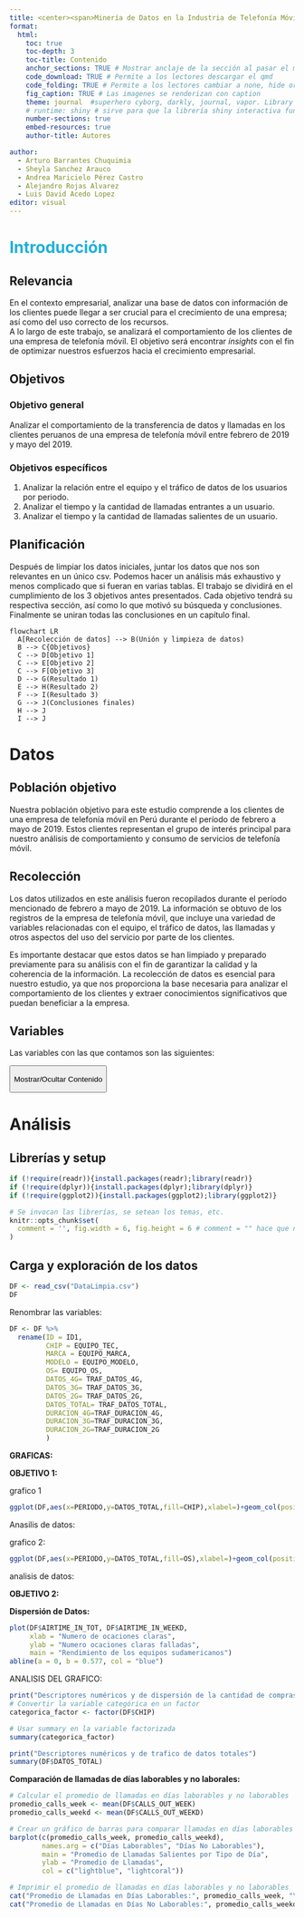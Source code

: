 ```yaml
---
title: <center><span>Minería de Datos en la Industria de Telefonía Móvil<span>:</span> Análisis de clientes peruanos entre febrero y mayo del 2019.</span></center>
format: 
  html:
    toc: true
    toc-depth: 3
    toc-title: Contenido
    anchor_sections: TRUE # Mostrar anclaje de la sección al pasar el mouse
    code_download: TRUE # Permite a los lectores descargar el qmd
    code_folding: TRUE # Permite a los lectores cambiar a none, hide or show
    fig_caption: TRUE # Las imagenes se renderizan con caption
    theme: journal  #superhero cyborg, darkly, journal, vapor. Library "bslib"
    # runtime: shiny # sirve para que la librería shiny interactiva funcione. library("shiny")
    number-sections: true
    embed-resources: true
    author-title: Autores

author: 
  - Arturo Barrantes Chuquimia
  - Sheyla Sanchez Arauco 
  - Andrea Maricielo Pérez Castro 
  - Alejandro Rojas Alvarez
  - Luis David Acedo Lopez
editor: visual
---
```


```{=html}
<style>
.toggle-content {
  display: none;
}
</style>
```
# [**Introducción**]{style="color:#1FB0DB"}

## **Relevancia**

En el contexto empresarial, analizar una base de datos con información de los clientes puede llegar a ser crucial para el crecimiento de una empresa; así como del uso correcto de los recursos.\
A lo largo de este trabajo, se analizará el comportamiento de los clientes de una empresa de telefonía móvil. El objetivo será encontrar *insights* con el fin de optimizar nuestros esfuerzos hacia el crecimiento empresarial.

## **Objetivos**

### **Objetivo general**

Analizar el comportamiento de la transferencia de datos y llamadas en los clientes peruanos de una empresa de telefonía móvil entre febrero de 2019 y mayo del 2019.

### **Objetivos específicos**

1.  Analizar la relación entre el equipo y el tráfico de datos de los usuarios por periodo.
2.  Analizar el tiempo y la cantidad de llamadas entrantes a un usuario.
3.  Analizar el tiempo y la cantidad de llamadas salientes de un usuario.

## **Planificación**

Después de limpiar los datos iniciales, juntar los datos que nos son relevantes en un único csv. Podemos hacer un análisis más exhaustivo y menos complicado que si fueran en varias tablas. El trabajo se dividirá en el cumplimiento de los 3 objetivos antes presentados. Cada objetivo tendrá su respectiva sección, así como lo que motivó su búsqueda y conclusiones. Finalmente se uniran todas las conclusiones en un capítulo final.

```mermaid
flowchart LR
  A[Recolección de datos] --> B(Unión y limpieza de datos)
  B --> C{Objetivos}
  C --> D[Objetivo 1]
  C --> E[Objetivo 2]
  C --> F[Objetivo 3]
  D --> G(Resultado 1)
  E --> H(Resultado 2)
  F --> I(Resultado 3)
  G --> J(Conclusiones finales)
  H --> J
  I --> J
```

# **Datos**

## **Población objetivo**

Nuestra población objetivo para este estudio comprende a los clientes de una empresa de telefonía móvil en Perú durante el período de febrero a mayo de 2019. Estos clientes representan el grupo de interés principal para nuestro análisis de comportamiento y consumo de servicios de telefonía móvil.

## **Recolección**

Los datos utilizados en este análisis fueron recopilados durante el período mencionado de febrero a mayo de 2019. La información se obtuvo de los registros de la empresa de telefonía móvil, que incluye una variedad de variables relacionadas con el equipo, el tráfico de datos, las llamadas y otros aspectos del uso del servicio por parte de los clientes.

Es importante destacar que estos datos se han limpiado y preparado previamente para su análisis con el fin de garantizar la calidad y la coherencia de la información. La recolección de datos es esencial para nuestro estudio, ya que nos proporciona la base necesaria para analizar el comportamiento de los clientes y extraer conocimientos significativos que puedan beneficiar a la empresa.

## **Variables**

Las variables con las que contamos son las siguientes:

<button id="toggle-button" onclick="toggleContent()">

Mostrar/Ocultar Contenido

</button>

::: toggle-content
| VARIABLE           | CLASE y TIPO          | RESTRICCION                   | DESCRIPCCION                                                                                                                        |
|--------------|--------------|--------------|-------------------------------|
| ID1                | Categórica Nominal    | Hash de 44 letras             | Nombre encriptado de la persona                                                                                                     |
| PERIODO            | Categórica Ordinal    | Entre febrero y mayo del 2019 | Periodo de la información                                                                                                           |
| EQUIPO_TEC         | Categórica Ordinal    | 3G, 4G, 5G                    | Tecnología del chip                                                                                                                 |
| EQUIPO_MARCA       | Categórica Nominal    | LG, SAMSUNG, APPLE, etc.      | Marca del equipo                                                                                                                    |
| EQUIPO_MODELO      | Categórica Nominal    | Galaxy J2, iPhone6, etc.      | Modelo del dispositivo                                                                                                              |
| EQUIPO_OS          | Categórica Nominal    | Android, iOS, sin tac, otros. | Tipo de sistema operativo                                                                                                           |
| TRAF_DATOS_4G      | Cuantitativa Continua | Número positivo               | Tráfico de datos 4G en Mb consumidos durante el periodo                                                                             |
| TRAF_DATOS_3G      | Cuantitativa Continua | Número positivo               | Tráfico de datos 3G en Mb consumidos durante el periodo                                                                             |
| TRAF_DATOS_2G      | Cuantitativa Continua | Número positivo               | Tráfico de datos 2G en Mb consumidos durante el periodo                                                                             |
| TRAF_DATOS_TOTAL   | Cuantitativa Continua | Número positivo               | Tráfico de datos Total en Mb consumidos durante el periodo                                                                          |
| TRAF_DURACION_4G   | Cuantitativa Continua | Número positivo               | Trafico de duración 4G consumidos durante el periodo                                                                                |
| TRAF_DURACION_3G   | Cuantitativa Continua | Número positivo               | Trafico de duración 3G consumidos durante el periodo                                                                                |
| TRAF_DURACION_2G   | Cuantitativa Continua | Número positivo               | Trafico de duración 2G durante el periodo                                                                                           |
| DEPARTAMENTO_XDR   | Categória Nominal     | LIMA, HUÁNUCO, PIURA, etc.    | Departamento en el cuál se consumió mayor cantidad de Mb's                                                                          |
| DEPARTAMENTO_CDR   | Categória Nominal     | LIMA, HUÁNUCO, PIURA, etc.    | Departamento en el cuál se consumió mayor cantidad de minutos en llamadas                                                           |
| AIRTIME_IN_TOT     | Cuantitativa Continua | Número positivo               | Tiempo total llamadas recibidas durante el periodo, en minutos                                                                      |
| AIRTIME_IN_WEEK    | Cuantitativa Continua | Número Positivo               | Tiempo semanal de llamadas recibidas durante el periodo en minutos                                                                  |
| CALLS_IN_TOT       | Cuantitativa Discreta | Número entero y positivo      | Cantidad de llamadas recibidas durante el periodo                                                                                   |
| CALLS_IN_WEEK      | Cuantitativa Discreta | Número entero y positivo      | Cantidad de llamadas recibidas durante la semana                                                                                    |
| DAYS_IN_VOICE_TOT  | Cuantitativa Discreta | Número entero y positivo      | Cantidad de días que recibieron llamadas durante el periodo                                                                         |
| AIRTIME_OUT_TOT    | Cuantitativa Continua | Número positivo               | Tiempo total llamadas realizadas durante el periodo, en minutos                                                                     |
| CALLS_OUT_TOT      | Cuantitativa Discreta | Número entero y positivo      | Cantidad de llamadas realizadas durante el periodo                                                                                  |
| DAYS_OUT_VOICE_TOT | Cuantitativa Discreta | Número entero y positivo      | Cantidad de días que realizó llamadas durante el periodo                                                                            |
| AIRTIME_IN_WEEK    | Cuantitativa Continua | Número positivo               | Tiempo total de llamadas recibidas de Lunes a Viernes durante el periodo, en minutos                                                |
| AIRTIME_IN_WEEKD   | Cuantitativa Continua | Número positivo               | Tiempo total de llamadas recibidas de Sábado a Domingo durante el periodo, en minutos                                               |
| CALLS_IN_WEEK      | Cuantitativa Discreta | Número entero y positivo      | Cantidad de llamadas recibidas de Lunes a Viernes durante el periodo                                                                |
| CALLS_IN_WEEKD     | Cuantitativa Discreta | Número entero y positivo      | Cantidad de llamadas recibidas de Sábado a Domingo durante el periodo                                                               |
| ORIG_VOICE_TOT     | Cuantitativa Discreta | Número entero y positivo      | Contactos totales de los que recibió alguna llamada durante el periodo                                                              |
| DAYS_IN_VOICE_TOT  | Cuantitativa Discreta | Número entero y positivo      | Cantidad de días que recibieron llamadas durante el periodo                                                                         |
| AIRTIME_OUT_WEEK   | Cuantitativa Continua | Número positivo               | Tiempo total de llamadas realizadas de Lunes a Viernes durante el periodo, en minutos                                               |
| AIRTIME_OUT_WEEKD  | Cuantitativa Continua | Número positivo               | Tiempo total de llamadas realizadas de Sábado a Domingo durante el periodo, en minutos                                              |
| CALLS_OUT_WEEK     | Cuantitativa Discreta | Número entero y positivo      | Cantidad de llamadas realizadas de Lunes a Viernes durante el periodo                                                               |
| CALLS_OUT_WEEKD    | Cuantitativa Discreta | Número entero y positivo      | Cantidad de llamadas realizadas de Sábado a Domingo durante el periodo                                                              |
| DEST_VOICE         | Cuantitativa Discreta | Número entero y positivo      | Contactos totales a los que llamó durante el periodo                                                                                |
| CONT_TOT           | Cuantitativa Discreta | Número entero y positivo      | Contactos totales con los que realizó un evento (llamada entrante / saliente o mensaje de texto saliente) durante el periodo        |
| TOP_CONT_5         | Cuantitativa Discreta | Número entero y positivo      | Contactos totales con los que realizó más de 5 eventos (llamada entrante / saliente o mensaje de texto saliente) durante el periodo |
:::

# Análisis

## Librerías y setup

```r
if (!require(readr)){install.packages(readr);library(readr)}
if (!require(dplyr)){install.packages(dplyr);library(dplyr)}
if (!require(ggplot2)){install.packages(ggplot2);library(ggplot2)}
```

```r
# Se invocan las librerías, se setean los temas, etc.
knitr::opts_chunk$set(
  comment = '', fig.width = 6, fig.height = 6 # comment = "" hace que no se vean los comentarios
)
```

## Carga y exploración de los datos

```r
DF <- read_csv("DataLimpia.csv")
DF
```

```{=html}
<script>
function toggleContent() {
  var content = document.querySelector(".toggle-content");
  if (content.style.display === "none" || content.style.display === "") {
    content.style.display = "block";
  } else {
    content.style.display = "none";
  }
}
</script>
```
Renombrar las variables:

```r

DF <- DF %>%
  rename(ID = ID1,
         CHIP = EQUIPO_TEC,
         MARCA = EQUIPO_MARCA,
         MODELO = EQUIPO_MODELO,
         OS= EQUIPO_OS,
         DATOS_4G= TRAF_DATOS_4G,
         DATOS_3G= TRAF_DATOS_3G,
         DATOS_2G= TRAF_DATOS_2G,
         DATOS_TOTAL= TRAF_DATOS_TOTAL,
         DURACION_4G=TRAF_DURACION_4G,
         DURACION_3G=TRAF_DURACION_3G,
         DURACION_2G=TRAF_DURACION_2G
         )

```

**GRAFICAS:**

**OBJETIVO 1:**

grafico 1

```r
ggplot(DF,aes(x=PERIODO,y=DATOS_TOTAL,fill=CHIP),xlabel=)+geom_col(position="dodge")+ggtitle("TRAFICO DE DATOS TOTAL Y TECNOLOGIA DEL CHIP") + theme(plot.title = element_text(hjust = 0.5)) +ylab("TRAFICO DE DATO(Mb)")+labs(fill="TECNOLOGIA DEL CHIP")+theme(axis.text = element_text(angle = 90))
```

Anasilis de datos:

grafico 2:

```r
ggplot(DF,aes(x=PERIODO,y=DATOS_TOTAL,fill=OS),xlabel=)+geom_col(position="dodge")+ggtitle("TRAFICO DE DATOS TOTAL Y SISTEMA OPERATIVO") + theme(plot.title = element_text(hjust = 0.5)) +ylab("TRAFICO DE DATO(Mb)")+labs(fill="SISTEMA OPERATIVO")+theme(axis.text = element_text(angle = 90))
```

analisis de datos:

**OBJETIVO 2:**

**Dispersión de Datos:**

```r
plot(DF$AIRTIME_IN_TOT, DF$AIRTIME_IN_WEEKD,
     xlab = "Numero de ocaciones claras",
     ylab = "Numero ocaciones claras falladas",
     main = "Rendimiento de los equipos sudamericanos")
abline(a = 0, b = 0.577, col = "blue")
```

ANALISIS DEL GRAFICO:

```r
print("Descriptores numéricos y de dispersión de la cantidad de compras diarias con una billetera digital")
# Convertir la variable categórica en un factor
categorica_factor <- factor(DF$CHIP)

# Usar summary en la variable factorizada
summary(categorica_factor)

print("Descriptores numéricos y de trafico de datos totales")
summary(DF$DATOS_TOTAL)


```

**Comparación de llamadas de días laborables y no laborales:**

```r
# Calcular el promedio de llamadas en días laborables y no laborables
promedio_calls_week <- mean(DF$CALLS_OUT_WEEK)
promedio_calls_weekd <- mean(DF$CALLS_OUT_WEEKD)

# Crear un gráfico de barras para comparar llamadas en días laborables y no laborables
barplot(c(promedio_calls_week, promedio_calls_weekd), 
        names.arg = c("Días Laborables", "Días No Laborables"),
        main = "Promedio de Llamadas Salientes por Tipo de Día",
        ylab = "Promedio de Llamadas",
        col = c("lightblue", "lightcoral"))

# Imprimir el promedio de llamadas en días laborables y no laborables
cat("Promedio de Llamadas en Días Laborables:", promedio_calls_week, "\n")
cat("Promedio de Llamadas en Días No Laborables:", promedio_calls_weekd, "\n")
```
